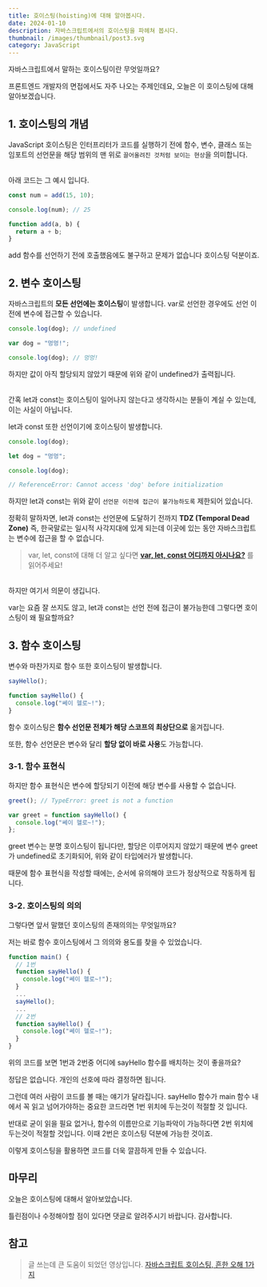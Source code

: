 ```yaml
---
title: 호이스팅(hoisting)에 대해 알아봅시다.
date: 2024-01-10
description: 자바스크립트에서의 호이스팅을 파헤쳐 봅시다.
thumbnail: /images/thumbnail/post3.svg
category: JavaScript
---
```


자바스크립트에서 말하는 호이스팅이란 무엇일까요?

프론트엔드 개발자의 면접에서도 자주 나오는 주제인데요, 오늘은 이 호이스팅에 대해 알아보겠습니다.

## 1. 호이스팅의 개념

JavaScript 호이스팅은 인터프리터가 코드를 실행하기 전에 함수, 변수, 클래스 또는 임포트의 선언문을 해당 범위의 맨 위로 `끌어올려진 것처럼 보이는 현상`을 의미합니다.

<br />
아래 코드는 그 예시 입니다.

```javascript
const num = add(15, 10);

console.log(num); // 25

function add(a, b) {
  return a + b;
}
```

add 함수를 선언하기 전에 호출했음에도 불구하고 문제가 없습니다 호이스팅 덕분이죠.

## 2. 변수 호이스팅

자바스크립트의 **모든 선언에는 호이스팅**이 발생합니다. var로 선언한 경우에도 선언 이전에 변수에 접근할 수 있습니다.

```javascript
console.log(dog); // undefined

var dog = "멍멍!";

console.log(dog); // 멍멍!
```

하지만 값이 아직 할당되지 않았기 때문에 위와 같이 undefined가 출력됩니다.

<br />
간혹 let과 const는 호이스팅이 일어나지 않는다고 생각하시는 분들이 계실 수 있는데,
이는 사실이 아닙니다.

let과 const 또한 선언이기에 호이스팅이 발생합니다.

```javascript
console.log(dog);

let dog = "멍멍";

console.log(dog);

// ReferenceError: Cannot access 'dog' before initialization
```

하지만 let과 const는 위와 같이 `선언문 이전에 접근이 불가능하도록` 제한되어 있습니다.

정확히 말하자면, let과 const는 선언문에 도달하기 전까지 **TDZ (Temporal Dead Zone)** 즉, 한국말로는 일시적 사각지대에 있게 되는데
이곳에 있는 동안 자바스크립트는 변수에 접근을 할 수 없습니다.

> var, let, const에 대해 더 알고 싶다면 [**var, let, const 어디까지 아시나요?**](https://minmo.vercel.app/post/let_var_const) 를 읽어주세요!

<br />
하지만 여기서 의문이 생깁니다.

var는 요즘 잘 쓰지도 않고, let과 const는 선언 전에 접근이 불가능한데 그렇다면 호이스팅이 왜 필요할까요?

## 3. 함수 호이스팅

변수와 마찬가지로 함수 또한 호이스팅이 발생합니다.

```javascript
sayHello();

function sayHello() {
  console.log("쎄이 헬로~!");
}
```

함수 호이스팅은 **함수 선언문 전체가 해당 스코프의 최상단으로** 옮겨집니다.

또한, 함수 선언문은 변수와 달리 **할당 없이 바로 사용**도 가능합니다.

### 3-1. 함수 표현식

하지만 함수 표현식은 변수에 할당되기 이전에 해당 변수를 사용할 수 없습니다.

```javascript
greet(); // TypeError: greet is not a function

var greet = function sayHello() {
  console.log("쎄이 헬로~!");
};
```

greet 변수는 분명 호이스팅이 됩니다만, 할당은 이루어지지 않았기 때문에 변수 greet가 undefined로 초기화되어,
위와 같이 타입에러가 발생합니다.

때문에 함수 표현식을 작성할 때에는, 순서에 유의해야 코드가 정상적으로 작동하게 됩니다.

### 3-2. 호이스팅의 의의

그렇다면 앞서 말했던 호이스팅의 존재의의는 무엇일까요?

저는 바로 함수 호이스팅에서 그 의의와 용도를 찾을 수 있었습니다.

```javascript
function main() {
  // 1번
  function sayHello() {
    console.log("쎄이 헬로~!");
  }
  ...
  sayHello();
  ...
  // 2번
  function sayHello() {
    console.log("쎄이 헬로~!");
  }
}
```

위의 코드를 보면 1번과 2번중 어디에 sayHello 함수를 배치하는 것이 좋을까요?

정답은 없습니다. 개인의 선호에 따라 결정하면 됩니다.

그런데 여러 사람이 코드를 볼 때는 얘기가 달라집니다. sayHello 함수가 main 함수 내에서 꼭 읽고 넘어가야하는 중요한 코드라면 1번 위치에 두는것이 적절할 것 입니다.

반대로 굳이 읽을 필요 없거나, 함수의 이름만으로 기능파악이 가능하다면 2번 위치에 두는것이 적절할 것입니다. 이때 2번은 호이스팅 덕분에 가능한 것이죠.

이렇게 호이스팅을 활용하면 코드를 더욱 깔끔하게 만들 수 있습니다.

## 마무리

오늘은 호이스팅에 대해서 알아보았습니다.

틀린점이나 수정해야할 점이 있다면 댓글로 알려주시기 바랍니다. 감사합니다.

## 참고

> 글 쓰는데 큰 도움이 되었던 영상입니다. [자바스크립트 호이스팅, 흔한 오해 1가지](https://www.youtube.com/watch?v=AlcRl4pJd0c)

